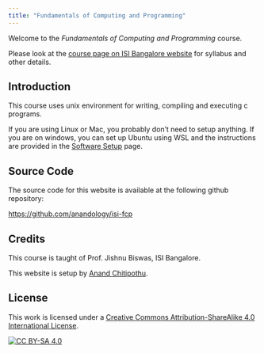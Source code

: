 ```yaml
---
title: "Fundamentals of Computing and Programming"
---
```


Welcome to the _Fundamentals of Computing and Programming_ course.

Please look at the [course page on ISI Bangalore website][1] for syllabus and other details.

[1]: https://www.isibang.ac.in/~adean/infsys/database/Bmath/FCP.html

## Introduction

This course uses unix environment for writing, compiling and executing c programs.

If you are using Linux or Mac, you probably don't need to setup anything. If you are on windows, you can set up Ubuntu using WSL and the instructions are provided in the [Software Setup](setup.qmd) page.

## Source Code

The source code for this website is available at the following github repository:

<https://github.com/anandology/isi-fcp>

## Credits

This course is taught of Prof. Jishnu Biswas, ISI Bangalore.

This website is setup by [Anand Chitipothu](https://anandology.com/).

## License

This work is licensed under a
[Creative Commons Attribution-ShareAlike 4.0 International License][cc-by-sa].

[![CC BY-SA 4.0][cc-by-sa-image]][cc-by-sa]

[cc-by-sa]: http://creativecommons.org/licenses/by-sa/4.0/
[cc-by-sa-image]: https://licensebuttons.net/l/by-sa/4.0/88x31.png
